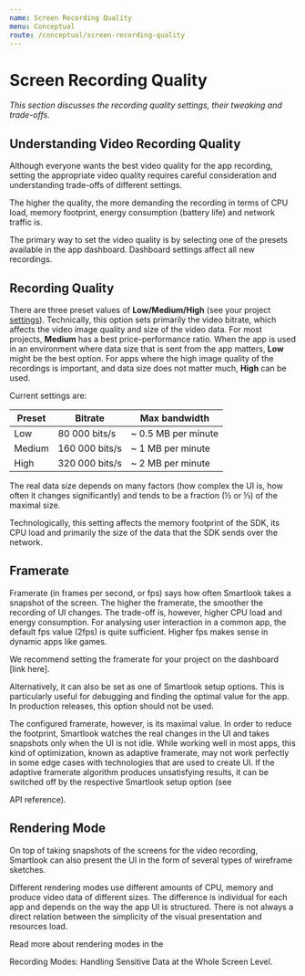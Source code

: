 ```yaml
---
name: Screen Recording Quality
menu: Conceptual
route: /conceptual/screen-recording-quality
---
```



# Screen Recording Quality

*This section discusses the recording quality settings, their tweaking and trade-offs.*

## Understanding Video Recording Quality

Although everyone wants the best video quality for the app recording, setting the appropriate video quality requires careful consideration and understanding trade-offs of different settings.

The higher the quality, the more demanding the recording in terms of CPU load, memory footprint, energy consumption (battery life) and network traffic is.

The primary way to set the video quality is by selecting one of the presets available in the app dashboard. Dashboard settings affect all new recordings. 

## Recording Quality

There are three preset values of **Low/Medium/High** (see your project [settings](https://app.smartlook.com/settings/projects)). Technically, this option sets primarily the video bitrate, which affects the video image quality and size of the video data. For most projects, **Medium** has a best price-performance ratio. When the app is used in an environment where data size that is sent from the app matters, **Low** might be the best option. For apps where the high image quality of the recordings is important, and data size does not matter much, **High** can be used.

Current settings are:

| Preset           | Bitrate         | Max bandwidth         |
|------------------|-----------------|-----------------------|
| Low              |  80 000 bits/s  | ~ 0.5 MB per minute   |
| Medium           | 160 000 bits/s  | ~ 1 MB per minute     |
| High             | 320 000 bits/s  | ~ 2 MB per minute     |

The real data size depends on many factors (how complex the UI is, how often it changes significantly) and tends to be a fraction (½ or ⅓) of the maximal size.

Technologically, this setting affects the memory footprint of the SDK, its CPU load and primarily the size of the data that the SDK sends over the network.

## Framerate

Framerate (in frames per second, or fps) says how often Smartlook takes a snapshot of the screen. The higher the framerate, the smoother the recording of UI changes. The trade-off is, however, higher CPU load and energy consumption. For analysing user interaction in a common app, the default fps value (2fps) is quite sufficient. Higher fps makes sense in dynamic apps like games.

We recommend setting the framerate for your project on the dashboard [link here]. 

Alternatively, it can also be set as one of Smartlook setup options. This is particularly useful for debugging and finding the optimal value for the app. In production releases, this option should not be used.

The configured framerate, however, is its maximal value. In order to reduce the footprint, Smartlook watches the real changes in the UI and takes snapshots only when the UI is not idle. While working well in most apps, this kind of optimization, known as adaptive framerate, may not work perfectly in some edge cases with technologies that are used to create UI. If the adaptive framerate algorithm produces unsatisfying results, it can be switched off by the respective Smartlook setup option (see 

<Link to="/api_reference#setup-configuration">API reference</Link>).

## Rendering Mode

On top of taking snapshots of the screens for the video recording, Smartlook can also present the UI in the form of several types of wireframe sketches. 

Different rendering modes use different amounts of CPU, memory and produce video data of different sizes. The difference is individual for each app and depends on the way the app UI is structured. There is not always a direct relation between the simplicity of the visual presentation and resources load.

Read more about rendering modes in the 

<Link to="/conceptual/handling-sensitive-data#recording-modes-handling-sensitive-data-at-the-whole-screen-level">Recording Modes: Handling Sensitive Data at the Whole Screen Level</Link>.
